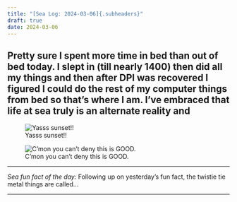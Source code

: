 ```yaml
---
title: "[Sea Log: 2024-03-06]{.subheaders}"
draft: true
date: 2024-03-06
---
```


::: {.div .bodyfont}

Pretty sure I spent more time in bed than out of bed today. I slept in (till nearly 1400) then did all my things and then after DPI was recovered I figured I could do the rest of my computer things from bed so that's where I am. I've embraced that life at sea truly is an alternate reality and 
----

::: {layout-ncol=2}

![Yasss sunset!!](pics/sunset14.jpg){fig-alt="gorgeous pastel/streaky clouds at sunset"}

![C'mon you can't deny this is GOOD.](pics/sunset15.jpg){fig-alt="gorgeous pastel/streaky clouds at sunset"}
:::

----

*Sea fun fact of the day:* Following up on yesterday's fun fact, the twistie tie metal things are called... 

----

:::



